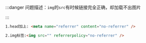 :::danger
问题描述：`img`的`src`有时候链接完全正确，却加载不出图片

:::

```html
1.head加上: <meta name="referrer" content="no-referrer" />

2.img标签:<img src="" referrerpolicy="no-referrer" />
```
